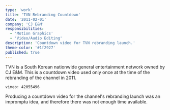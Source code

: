 ```yaml
---
type: 'work'
title: 'TVN Rebranding Countdown'
date: '2011-02-01'
company: 'CJ E&M'
responsibilities:
  - 'Motion Graphics'
  - 'Video/Audio Editing'
description: 'Countdown video for TVN rebranding launch.'
theme-color: '#1f2927'
published: true
---
```



TVN is a South Korean nationwide general entertainment network owned by CJ E&M. This is a countdown video used only once at the time of the rebranding of the channel in 2011.

<VideoContainer>

`vimeo: 42055496`

</VideoContainer>

Producing a countdown video for the channel's rebranding launch was an impromptu idea, and therefore there was not enough time available. 